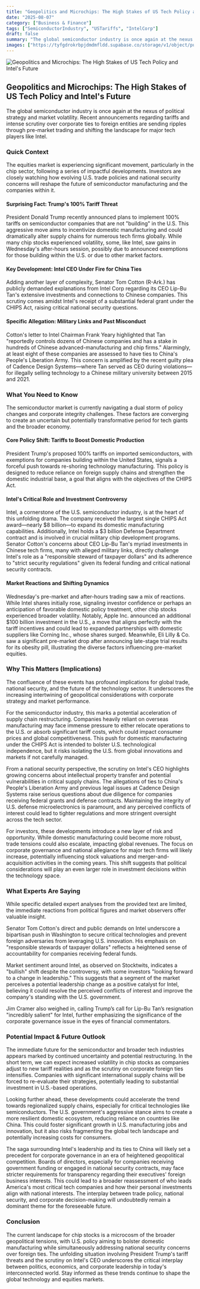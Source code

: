 ```yaml
---
title: "Geopolitics and Microchips: The High Stakes of US Tech Policy and Intel's Future"
date: "2025-08-07"
category: ["Business & Finance"]
tags: ["SemiconductorIndustry", "USTariffs", "IntelCorp"]
draft: false
summary: "The global semiconductor industry is once again at the nexus of political strategy and market volatility. Recent announcements regarding tariffs and intense scrutiny over corporate ties to foreign entities are sending ripples through pre-market trading and shifting the landscape for major tech players like Intel."
images: ["https://tyfgdrokrbpjdmdmfldd.supabase.co/storage/v1/object/public/image/2025-08-07-12-03-23-296-04-00.jpg"]
---
```



![Geopolitics and Microchips: The High Stakes of US Tech Policy and Intel's Future](https://tyfgdrokrbpjdmdmfldd.supabase.co/storage/v1/object/public/image/2025-08-07-12-03-23-296-04-00.jpg)

## Geopolitics and Microchips: The High Stakes of US Tech Policy and Intel's Future

The global semiconductor industry is once again at the nexus of political strategy and market volatility. Recent announcements regarding tariffs and intense scrutiny over corporate ties to foreign entities are sending ripples through pre-market trading and shifting the landscape for major tech players like Intel.

### Quick Context

The equities market is experiencing significant movement, particularly in the chip sector, following a series of impactful developments. Investors are closely watching how evolving U.S. trade policies and national security concerns will reshape the future of semiconductor manufacturing and the companies within it.

#### Surprising Fact: Trump's 100% Tariff Threat

President Donald Trump recently announced plans to implement 100% tariffs on semiconductor companies that are not "building" in the U.S. This aggressive move aims to incentivize domestic manufacturing and could dramatically alter supply chains for numerous tech firms globally. While many chip stocks experienced volatility, some, like Intel, saw gains in Wednesday's after-hours session, possibly due to announced exemptions for those building within the U.S. or due to other market factors.

#### Key Development: Intel CEO Under Fire for China Ties

Adding another layer of complexity, Senator Tom Cotton (R-Ark.) has publicly demanded explanations from Intel Corp regarding its CEO Lip-Bu Tan's extensive investments and connections to Chinese companies. This scrutiny comes amidst Intel's receipt of a substantial federal grant under the CHIPS Act, raising critical national security questions.

#### Specific Allegation: Military Links and Past Misconduct

Cotton's letter to Intel Chairman Frank Yeary highlighted that Tan "reportedly controls dozens of Chinese companies and has a stake in hundreds of Chinese advanced-manufacturing and chip firms." Alarmingly, at least eight of these companies are assessed to have ties to China's People's Liberation Army. This concern is amplified by the recent guilty plea of Cadence Design Systems—where Tan served as CEO during violations—for illegally selling technology to a Chinese military university between 2015 and 2021.

### What You Need to Know

The semiconductor market is currently navigating a dual storm of policy changes and corporate integrity challenges. These factors are converging to create an uncertain but potentially transformative period for tech giants and the broader economy.

#### Core Policy Shift: Tariffs to Boost Domestic Production

President Trump's proposed 100% tariffs on imported semiconductors, with exemptions for companies building within the United States, signals a forceful push towards re-shoring technology manufacturing. This policy is designed to reduce reliance on foreign supply chains and strengthen the domestic industrial base, a goal that aligns with the objectives of the CHIPS Act.

#### Intel's Critical Role and Investment Controversy

Intel, a cornerstone of the U.S. semiconductor industry, is at the heart of this unfolding drama. The company received the largest single CHIPS Act award—nearly $8 billion—to expand its domestic manufacturing capabilities. Additionally, Intel holds a $3 billion Defense Department contract and is involved in crucial military chip development programs. Senator Cotton's concerns about CEO Lip-Bu Tan's myriad investments in Chinese tech firms, many with alleged military links, directly challenge Intel's role as a "responsible steward of taxpayer dollars" and its adherence to "strict security regulations" given its federal funding and critical national security contracts.

#### Market Reactions and Shifting Dynamics

Wednesday's pre-market and after-hours trading saw a mix of reactions. While Intel shares initially rose, signaling investor confidence or perhaps an anticipation of favorable domestic policy treatment, other chip stocks experienced broader volatility. Notably, Apple Inc. announced an additional $100 billion investment in the U.S., a move that aligns perfectly with the tariff incentives and could lead to expanded partnerships with domestic suppliers like Corning Inc., whose shares surged. Meanwhile, Eli Lilly & Co. saw a significant pre-market drop after announcing late-stage trial results for its obesity pill, illustrating the diverse factors influencing pre-market equities.

### Why This Matters (Implications)

The confluence of these events has profound implications for global trade, national security, and the future of the technology sector. It underscores the increasing intertwining of geopolitical considerations with corporate strategy and market performance.

For the semiconductor industry, this marks a potential acceleration of supply chain restructuring. Companies heavily reliant on overseas manufacturing may face immense pressure to either relocate operations to the U.S. or absorb significant tariff costs, which could impact consumer prices and global competitiveness. This push for domestic manufacturing under the CHIPS Act is intended to bolster U.S. technological independence, but it risks isolating the U.S. from global innovations and markets if not carefully managed.

From a national security perspective, the scrutiny on Intel's CEO highlights growing concerns about intellectual property transfer and potential vulnerabilities in critical supply chains. The allegations of ties to China's People's Liberation Army and previous legal issues at Cadence Design Systems raise serious questions about due diligence for companies receiving federal grants and defense contracts. Maintaining the integrity of U.S. defense microelectronics is paramount, and any perceived conflicts of interest could lead to tighter regulations and more stringent oversight across the tech sector.

For investors, these developments introduce a new layer of risk and opportunity. While domestic manufacturing could become more robust, trade tensions could also escalate, impacting global revenues. The focus on corporate governance and national allegiance for major tech firms will likely increase, potentially influencing stock valuations and merger-and-acquisition activities in the coming years. This shift suggests that political considerations will play an even larger role in investment decisions within the technology space.

### What Experts Are Saying

While specific detailed expert analyses from the provided text are limited, the immediate reactions from political figures and market observers offer valuable insight.

Senator Tom Cotton's direct and public demands on Intel underscore a bipartisan push in Washington to secure critical technologies and prevent foreign adversaries from leveraging U.S. innovation. His emphasis on "responsible stewards of taxpayer dollars" reflects a heightened sense of accountability for companies receiving federal funds.

Market sentiment around Intel, as observed on Stocktwits, indicates a "bullish" shift despite the controversy, with some investors "looking forward to a change in leadership." This suggests that a segment of the market perceives a potential leadership change as a positive catalyst for Intel, believing it could resolve the perceived conflicts of interest and improve the company's standing with the U.S. government.

Jim Cramer also weighed in, calling Trump’s call for Lip-Bu Tan’s resignation "incredibly salient" for Intel, further emphasizing the significance of the corporate governance issue in the eyes of financial commentators.

### Potential Impact & Future Outlook

The immediate future for the semiconductor and broader tech industries appears marked by continued uncertainty and potential restructuring. In the short term, we can expect increased volatility in chip stocks as companies adjust to new tariff realities and as the scrutiny on corporate foreign ties intensifies. Companies with significant international supply chains will be forced to re-evaluate their strategies, potentially leading to substantial investment in U.S.-based operations.

Looking further ahead, these developments could accelerate the trend towards regionalized supply chains, especially for critical technologies like semiconductors. The U.S. government's aggressive stance aims to create a more resilient domestic ecosystem, reducing reliance on countries like China. This could foster significant growth in U.S. manufacturing jobs and innovation, but it also risks fragmenting the global tech landscape and potentially increasing costs for consumers.

The saga surrounding Intel's leadership and its ties to China will likely set a precedent for corporate governance in an era of heightened geopolitical competition. Boards of directors, especially for companies receiving government funding or engaged in national security contracts, may face stricter requirements for transparency regarding their executives' foreign business interests. This could lead to a broader reassessment of who leads America's most critical tech companies and how their personal investments align with national interests. The interplay between trade policy, national security, and corporate decision-making will undoubtedly remain a dominant theme for the foreseeable future.

### Conclusion

The current landscape for chip stocks is a microcosm of the broader geopolitical tensions, with U.S. policy aiming to bolster domestic manufacturing while simultaneously addressing national security concerns over foreign ties. The unfolding situation involving President Trump's tariff threats and the scrutiny on Intel's CEO underscores the critical interplay between politics, economics, and corporate leadership in today's interconnected world. Stay informed as these trends continue to shape the global technology and equities markets.


